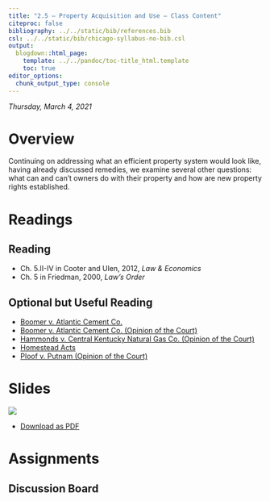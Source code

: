 ```yaml
---
title: "2.5 — Property Acquisition and Use — Class Content"
citeproc: false
bibliography: ../../static/bib/references.bib
csl: ../../static/bib/chicago-syllabus-no-bib.csl
output:
  blogdown::html_page:
    template: ../../pandoc/toc-title_html.template
    toc: true
editor_options: 
  chunk_output_type: console
---
```


*Thursday, March 4, 2021*

# <i class="fas fa-info-circle fa-lg"></i> Overview

Continuing on addressing what an efficient property system would look like, having already discussed remedies, we examine several other questions: what can and can't owners do with their property and how are new property rights established.

# <i class="fas fa-book-reader fa-lg"></i> Readings

## Reading
- <i class="fas fa-book"></i> Ch. 5.II-IV in Cooter and Ulen, 2012, *Law & Economics*
- <i class="fas fa-book"></i> Ch. 5 in Friedman, 2000, *Law's Order*

## Optional but Useful Reading
- [<i class="fab fa-wikipedia-w"></i> Boomer v. Atlantic Cement Co.](https://en.wikipedia.org/wiki/Boomer_v._Atlantic_Cement_Co.)
- [<i class="fas fa-external-link-square-alt"></i> Boomer v. Atlantic Cement Co. (Opinion of the  Court)](https://www.nycourts.gov/reporter/archives/boomer_atlantic.htm)
- [<i class="fas fa-external-link-square-alt"></i> Hammonds v. Central Kentucky Natural Gas Co. (Opinion of the  Court)](https://www.courtlistener.com/opinion/3449386/hammonds-v-central-kentucky-natural-gas-co/?)
- [<i class="fab fa-wikipedia-w"></i> Homestead Acts](https://en.wikipedia.org/wiki/Homestead_Acts)
- [<i class="fas fa-external-link-square-alt"></i> Ploof v. Putnam (Opinion of the  Court)](https://www.ravellaw.com/opinions/b4364904d75f62a53e7dcfc1d687987a)

# <i class="fas fa-chalkboard-teacher"></i> Slides

[![](/slides/2.5-slides.png)](/slides/2.5-slides.html)

- [<i class="fas fa-file-pdf"></i> Download as PDF](/slides/2.5-slides.pdf)

# <i class="fas fa-laptop-code"></i> Assignments

## Discussion Board
